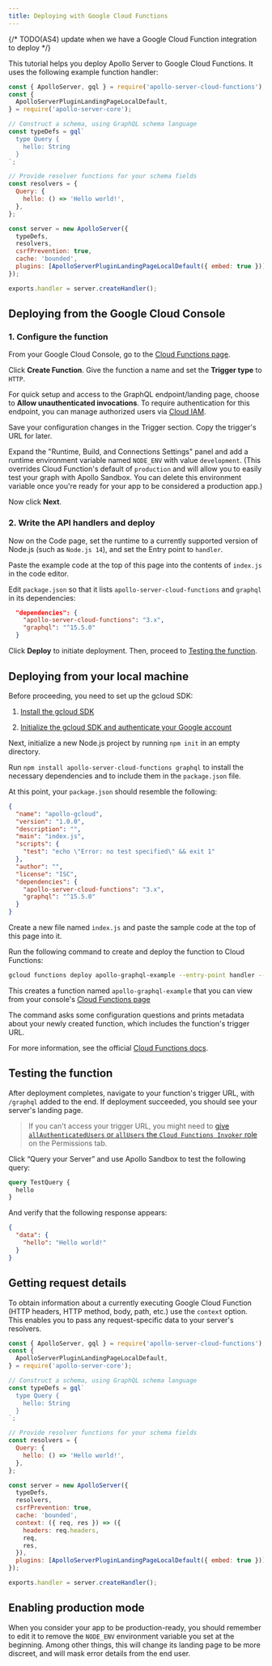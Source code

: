 ```yaml
---
title: Deploying with Google Cloud Functions
---
```


{/* TODO(AS4) update when we have a Google Cloud Function integration to deploy */}

This tutorial helps you deploy Apollo Server to Google Cloud Functions. It uses the following example function handler:

<ExpansionPanel title="Click to expand">

```javascript title="index.js"
const { ApolloServer, gql } = require('apollo-server-cloud-functions');
const {
  ApolloServerPluginLandingPageLocalDefault,
} = require('apollo-server-core');

// Construct a schema, using GraphQL schema language
const typeDefs = gql`
  type Query {
    hello: String
  }
`;

// Provide resolver functions for your schema fields
const resolvers = {
  Query: {
    hello: () => 'Hello world!',
  },
};

const server = new ApolloServer({
  typeDefs,
  resolvers,
  csrfPrevention: true,
  cache: 'bounded',
  plugins: [ApolloServerPluginLandingPageLocalDefault({ embed: true })],
});

exports.handler = server.createHandler();
```

</ExpansionPanel>

## Deploying from the Google Cloud Console

### 1. Configure the function

From your Google Cloud Console, go to the [Cloud Functions page](https://console.cloud.google.com/functions/list).

Click **Create Function**. Give the function a name and set the **Trigger type** to `HTTP`.

For quick setup and access to the GraphQL endpoint/landing page, choose to **Allow unauthenticated invocations**. To require authentication for this endpoint, you can manage authorized users via [Cloud IAM](https://console.cloud.google.com/iam-admin/iam).

Save your configuration changes in the Trigger section. Copy the trigger's URL for later.

Expand the "Runtime, Build, and Connections Settings" panel and add a runtime environment variable named `NODE_ENV` with value `development`. (This overrides Cloud Function's default of `production` and will allow you to easily test your graph with Apollo Sandbox. You can delete this environment variable once you're ready for your app to be considered a production app.)

Now click **Next**.

### 2. Write the API handlers and deploy

Now on the Code page, set the runtime to a currently supported version of Node.js (such as `Node.js 14`), and set the Entry point to `handler`.

Paste the example code at the top of this page into the contents of `index.js` in the code editor.

Edit `package.json` so that it lists `apollo-server-cloud-functions` and `graphql` in its dependencies:

```json title="package.json"
  "dependencies": {
    "apollo-server-cloud-functions": "3.x",
    "graphql": "^15.5.0"
  }
```

Click **Deploy** to initiate deployment. Then, proceed to [Testing the function](#testing-the-function).

## Deploying from your local machine

Before proceeding, you need to set up the gcloud SDK:

1. [Install the gcloud SDK](https://cloud.google.com/sdk/docs/install)

2. [Initialize the gcloud SDK and authenticate your Google account](https://cloud.google.com/sdk/docs/initializing)

Next, initialize a new Node.js project by running `npm init` in an empty directory.

Run `npm install apollo-server-cloud-functions graphql` to install the necessary dependencies and to include them in the `package.json` file.

At this point, your `package.json` should resemble the following:

```json
{
  "name": "apollo-gcloud",
  "version": "1.0.0",
  "description": "",
  "main": "index.js",
  "scripts": {
    "test": "echo \"Error: no test specified\" && exit 1"
  },
  "author": "",
  "license": "ISC",
  "dependencies": {
    "apollo-server-cloud-functions": "3.x",
    "graphql": "^15.5.0"
  }
}
```

Create a new file named `index.js` and paste the sample code at the top of this page into it.

Run the following command to create and deploy the function to Cloud Functions:

```bash
gcloud functions deploy apollo-graphql-example --entry-point handler --runtime nodejs14 --trigger-http
```

This creates a function named `apollo-graphql-example` that you can view from your console's [Cloud Functions page](https://console.cloud.google.com/functions/list)

The command asks some configuration questions and prints metadata about your newly created function, which includes the function's trigger URL.

For more information, see the official [Cloud Functions docs](https://cloud.google.com/functions/docs/deploying/filesystem).

## Testing the function

After deployment completes, navigate to your function's trigger URL, with `/graphql` added to the end. If deployment succeeded, you should see your server's landing page.

> If you can't access your trigger URL, you might need to [give `allAuthenticatedUsers` or `allUsers` the `Cloud Functions Invoker` role](https://cloud.google.com/iam/docs/overview#all-authenticated-users) on the Permissions tab.

Click <q>Query your Server</q> and use Apollo Sandbox to test the following query:

```graphql
query TestQuery {
  hello
}
```

And verify that the following response appears:

```json
{
  "data": {
    "hello": "Hello world!"
  }
}
```

## Getting request details

To obtain information about a currently executing Google Cloud Function (HTTP headers, HTTP method, body, path, etc.) use the `context` option. This enables you to pass any request-specific data to your server's resolvers.

```javascript
const { ApolloServer, gql } = require('apollo-server-cloud-functions');
const {
  ApolloServerPluginLandingPageLocalDefault,
} = require('apollo-server-core');

// Construct a schema, using GraphQL schema language
const typeDefs = gql`
  type Query {
    hello: String
  }
`;

// Provide resolver functions for your schema fields
const resolvers = {
  Query: {
    hello: () => 'Hello world!',
  },
};

const server = new ApolloServer({
  typeDefs,
  resolvers,
  csrfPrevention: true,
  cache: 'bounded',
  context: ({ req, res }) => ({
    headers: req.headers,
    req,
    res,
  }),
  plugins: [ApolloServerPluginLandingPageLocalDefault({ embed: true })],
});

exports.handler = server.createHandler();
```

## Enabling production mode

When you consider your app to be production-ready, you should remember to edit it to remove the `NODE_ENV` environment variable you set at the beginning. Among other things, this will change its landing page to be more discreet, and will mask error details from the end user.
